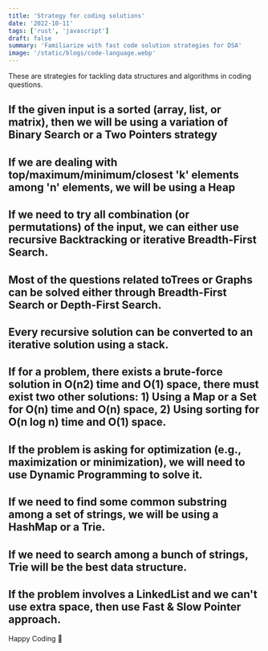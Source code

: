```yaml
---
title: 'Strategy for coding solutions'
date: '2022-10-11'
tags: ['rust', 'javascript']
draft: false
summary: 'Familiarize with fast code solution strategies for DSA'
image: '/static/blogs/code-language.webp'
---
```


These are strategies for tackling data structures and algorithms in coding questions.

## If the given input is a sorted (array, list, or matrix), then we will be using a variation of Binary Search or a Two Pointers strategy

## If we are dealing with top/maximum/minimum/closest 'k' elements among 'n' elements, we will be using a Heap

## If we need to try all combination (or permutations) of the input, we can either use recursive Backtracking or iterative Breadth-First Search.

## Most of the questions related toTrees or Graphs can be solved either through Breadth-First Search or Depth-First Search.

## Every recursive solution can be converted to an iterative solution using a stack.

## If for a problem, there exists a brute-force solution in O(n2) time and O(1) space, there must exist two other solutions: 1) Using a Map or a Set for O(n) time and O(n) space, 2) Using sorting for O(n log n) time and O(1) space.

## If the problem is asking for optimization (e.g., maximization or minimization), we will need to use Dynamic Programming to solve it.

## If we need to find some common substring among a set of strings, we will be using a HashMap or a Trie.

## If we need to search among a bunch of strings, Trie will be the best data structure.

## If the problem involves a LinkedList and we can't use extra space, then use Fast & Slow Pointer approach.

Happy Coding 🎉
